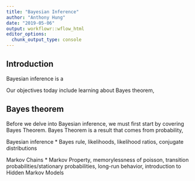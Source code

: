 ```yaml
---
title: "Bayesian Inference"
author: "Anthony Hung"
date: "2019-05-06"
output: workflowr::wflow_html
editor_options:
  chunk_output_type: console
---
```


## Introduction

Bayesian inference is a 

Our objectives today include learning about Bayes theorem,


## Bayes theorem

Before we delve into Bayesian inference, we must first start by covering Bayes Theorem. Bayes Theorem is a result that comes from probability, 

Bayesian inference *
	Bayes rule, likelihoods, likelihood ratios, conjugate distributions

Markov Chains *
	Markov Property, memorylessness of poisson, transition probabilities/stationary probabilities, long-run behavior, introduction to Hidden Markov Models



```r

```

